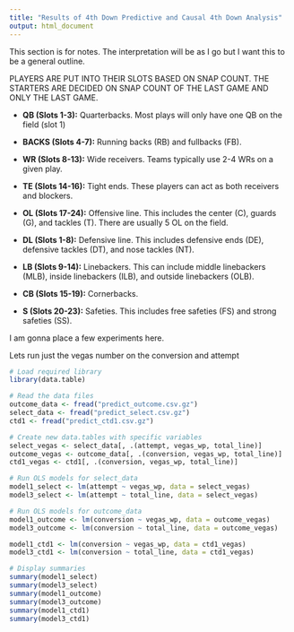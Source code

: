 ```yaml
---
title: "Results of 4th Down Predictive and Causal 4th Down Analysis"
output: html_document
---
```



This section is for notes. The interpretation will be as I go but I want this to be a general outline.

PLAYERS ARE PUT INTO THEIR SLOTS BASED ON SNAP COUNT. THE STARTERS ARE DECIDED ON SNAP COUNT OF THE LAST GAME AND ONLY THE LAST GAME.


* **QB (Slots 1-3):** Quarterbacks. Most plays will only have one QB on the field (slot 1)
* **BACKS (Slots 4-7):** Running backs (RB) and fullbacks (FB).
* **WR (Slots 8-13):** Wide receivers. Teams typically use 2-4 WRs on a given play.
* **TE (Slots 14-16):** Tight ends. These players can act as both receivers and blockers.
* **OL (Slots 17-24):** Offensive line. This includes the center (C), guards (G), and tackles (T). There are usually 5 OL on the field.


* **DL (Slots 1-8):** Defensive line. This includes defensive ends (DE), defensive tackles (DT), and nose tackles (NT). 
* **LB (Slots 9-14):** Linebackers. This can include middle linebackers (MLB), inside linebackers (ILB), and outside linebackers (OLB).
* **CB (Slots 15-19):** Cornerbacks.
* **S (Slots 20-23):** Safeties. This includes free safeties (FS) and strong safeties (SS).

I am gonna place a few experiments here.

Lets run just the vegas number on the conversion and attempt

```r
# Load required library
library(data.table)

# Read the data files
outcome_data <- fread("predict_outcome.csv.gz")
select_data <- fread("predict_select.csv.gz")
ctd1 <- fread("predict_ctd1.csv.gz")

# Create new data.tables with specific variables
select_vegas <- select_data[, .(attempt, vegas_wp, total_line)]
outcome_vegas <- outcome_data[, .(conversion, vegas_wp, total_line)]
ctd1_vegas <- ctd1[, .(conversion, vegas_wp, total_line)]
```

```r
# Run OLS models for select_data
model1_select <- lm(attempt ~ vegas_wp, data = select_vegas)
model3_select <- lm(attempt ~ total_line, data = select_vegas)

# Run OLS models for outcome_data
model1_outcome <- lm(conversion ~ vegas_wp, data = outcome_vegas)
model3_outcome <- lm(conversion ~ total_line, data = outcome_vegas)

model1_ctd1 <- lm(conversion ~ vegas_wp, data = ctd1_vegas)
model3_ctd1 <- lm(conversion ~ total_line, data = ctd1_vegas)

# Display summaries
summary(model1_select)
summary(model3_select)
summary(model1_outcome)
summary(model3_outcome)
summary(model1_ctd1)
summary(model3_ctd1)
```

```r
```


